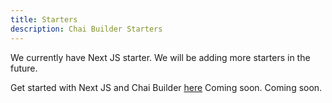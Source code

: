 ```yaml
---
title: Starters
description: Chai Builder Starters
---
```


We currently have Next JS starter. We will be adding more starters in the future.

<CardGrid>
    <Card title="Next JS Starter" icon="nextjs">
        Get started with Next JS and Chai Builder <a href="/start/quick-start">here</a>
    </Card>
    <Card title="Gatsby Starter" icon="gatsby">
        Coming soon.
    </Card>
    <Card title="Astro Starter" icon="astro">
        Coming soon.
    </Card>

</CardGrid>
